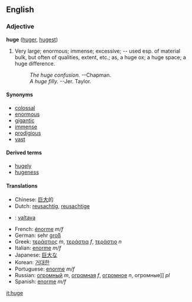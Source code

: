 ==English==
=== Adjective ===
'''huge''' ([[huger]], [[hugest]])

#Very large; enormous; immense; excessive; -- used esp. of material bulk, but often of qualities, extent, etc.; as, a huge ox; a huge space; a huge difference.
#:''The huge confusion.'' --Chapman.
#:''A huge filly.'' --Jer. Taylor.

====Synonyms====
*[[colossal]]
*[[enormous]]
*[[gigantic]]
*[[immense]]
*[[prodigious]]
*[[vast]]

====Derived terms====
*[[hugely]]
*[[hugeness]]

====Translations====
*Chinese: [[巨大]]的
*Dutch: [[reusachtig]], [[reusachtige]]
*{{fi}}: [[valtava]]
*French: [[énorme]] ''m/f''
*German: sehr [[groß]]<!-- not idiomatic so not wikified whole -->
*Greek: [[τεράστιος]] ''m'', [[τεράστια]] ''f'', [[τεράστιο]] ''n''
*Italian: [[enorme]] ''m/f''
*Japanese: [[巨大]]な
*Korean: [[거대한]]
*Portuguese: [[enorme]] ''m/f''
*Russian: [[огромный]] ''m'', [[огромная]] ''f'', [[огромное]] ''n'', огромные]] ''pl''
*Spanish: [[enorme]] ''m/f''

[[it:huge]]